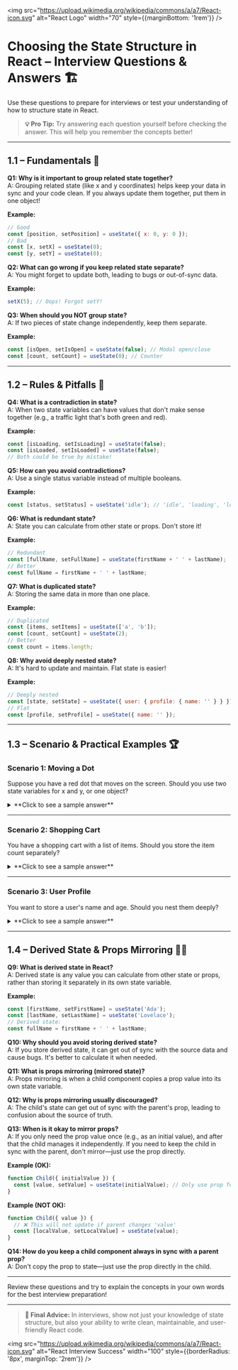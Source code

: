 
<img src="https://upload.wikimedia.org/wikipedia/commons/a/a7/React-icon.svg" alt="React Logo" width="70" style={{marginBottom: '1rem'}} />

# Choosing the State Structure in React – Interview Questions & Answers 🏗️

Use these questions to prepare for interviews or test your understanding of how to structure state in React.

> **💡 Pro Tip:** Try answering each question yourself before checking the answer. This will help you remember the concepts better!

---

## 1.1 – Fundamentals 🌱

<div style={{ background: 'rgba(0, 100, 200, 0.10)', padding: '15px', borderRadius: '5px', marginBottom: '20px', border: '1px solid rgba(0, 100, 200, 0.15)', color: 'inherit' }}>

**Q1: Why is it important to group related state together?**  
A: Grouping related state (like x and y coordinates) helps keep your data in sync and your code clean. If you always update them together, put them in one object!

**Example:**
```js
// Good
const [position, setPosition] = useState({ x: 0, y: 0 });
// Bad
const [x, setX] = useState(0);
const [y, setY] = useState(0);
```

**Q2: What can go wrong if you keep related state separate?**  
A: You might forget to update both, leading to bugs or out-of-sync data.

**Example:**
```js
setX(5); // Oops! Forgot setY!
```

**Q3: When should you NOT group state?**  
A: If two pieces of state change independently, keep them separate.

**Example:**
```js
const [isOpen, setIsOpen] = useState(false); // Modal open/close
const [count, setCount] = useState(0); // Counter
```

</div>

---

## 1.2 – Rules & Pitfalls 🚦

<div style={{ background: 'rgba(230, 150, 70, 0.10)', padding: '15px', borderRadius: '5px', marginBottom: '20px', border: '1px solid rgba(230, 150, 70, 0.15)', color: 'inherit' }}>

**Q4: What is a contradiction in state?**  
A: When two state variables can have values that don't make sense together (e.g., a traffic light that's both green and red).

**Example:**
```js
const [isLoading, setIsLoading] = useState(false);
const [isLoaded, setIsLoaded] = useState(false);
// Both could be true by mistake!
```

**Q5: How can you avoid contradictions?**  
A: Use a single status variable instead of multiple booleans.

**Example:**
```js
const [status, setStatus] = useState('idle'); // 'idle', 'loading', 'loaded'
```

**Q6: What is redundant state?**  
A: State you can calculate from other state or props. Don't store it!

**Example:**
```js
// Redundant
const [fullName, setFullName] = useState(firstName + ' ' + lastName);
// Better
const fullName = firstName + ' ' + lastName;
```

**Q7: What is duplicated state?**  
A: Storing the same data in more than one place.

**Example:**
```js
// Duplicated
const [items, setItems] = useState(['a', 'b']);
const [count, setCount] = useState(2);
// Better
const count = items.length;
```

**Q8: Why avoid deeply nested state?**  
A: It's hard to update and maintain. Flat state is easier!

**Example:**
```js
// Deeply nested
const [state, setState] = useState({ user: { profile: { name: '' } } });
// Flat
const [profile, setProfile] = useState({ name: '' });
```

</div>

---

## 1.3 – Scenario & Practical Examples 🏆

<div style={{ background: 'rgba(20, 120, 220, 0.10)', padding: '20px', borderRadius: '5px', marginBottom: '20px', border: '1px solid rgba(20, 120, 220, 0.15)', color: 'inherit' }}>

### Scenario 1: Moving a Dot

Suppose you have a red dot that moves on the screen. Should you use two state variables for x and y, or one object?

<details>
<summary>**Click to see a sample answer**</summary>

**Best:**
```js
const [position, setPosition] = useState({ x: 0, y: 0 });
```
Because x and y always change together!

</details>

---

### Scenario 2: Shopping Cart

You have a shopping cart with a list of items. Should you store the item count separately?

<details>
<summary>**Click to see a sample answer**</summary>

**No!**
```js
const [cartItems, setCartItems] = useState([]);
const itemCount = cartItems.length;
```
Always calculate count from the array.

</details>

---

### Scenario 3: User Profile

You want to store a user's name and age. Should you nest them deeply?

<details>
<summary>**Click to see a sample answer**</summary>

**Keep it flat!**
```js
const [profile, setProfile] = useState({ name: '', age: 0 });
```
Flat state is easier to update.

</details>

</div>

---

## 1.4 – Derived State & Props Mirroring 🧮🔄

<div style={{ background: 'rgba(0, 180, 100, 0.10)', padding: '15px', borderRadius: '5px', marginBottom: '20px', border: '1px solid rgba(0, 180, 100, 0.15)', color: 'inherit' }}>

**Q9: What is derived state in React?**  
A: Derived state is any value you can calculate from other state or props, rather than storing it separately in its own state variable.

**Example:**
```js
const [firstName, setFirstName] = useState('Ada');
const [lastName, setLastName] = useState('Lovelace');
// Derived state:
const fullName = firstName + ' ' + lastName;
```

**Q10: Why should you avoid storing derived state?**  
A: If you store derived state, it can get out of sync with the source data and cause bugs. It's better to calculate it when needed.

**Q11: What is props mirroring (mirrored state)?**  
A: Props mirroring is when a child component copies a prop value into its own state variable.

**Q12: Why is props mirroring usually discouraged?**  
A: The child's state can get out of sync with the parent's prop, leading to confusion about the source of truth.

**Q13: When is it okay to mirror props?**  
A: If you only need the prop value once (e.g., as an initial value), and after that the child manages it independently. If you need to keep the child in sync with the parent, don't mirror—just use the prop directly.

**Example (OK):**
```js
function Child({ initialValue }) {
  const [value, setValue] = useState(initialValue); // Only use prop for initial value
}
```

**Example (NOT OK):**
```js
function Child({ value }) {
  // ❌ This will not update if parent changes 'value'
  const [localValue, setLocalValue] = useState(value);
}
```

**Q14: How do you keep a child component always in sync with a parent prop?**  
A: Don't copy the prop to state—just use the prop directly in the child.

</div>

---

<Callout type="info">Review these questions and try to explain the concepts in your own words for the best interview preparation!</Callout>

---

> **🚀 Final Advice:** In interviews, show not just your knowledge of state structure, but also your ability to write clean, maintainable, and user-friendly React code.

<img src="https://upload.wikimedia.org/wikipedia/commons/a/a7/React-icon.svg" alt="React Interview Success" width="100" style={{borderRadius: '8px', marginTop: '2rem'}} />
